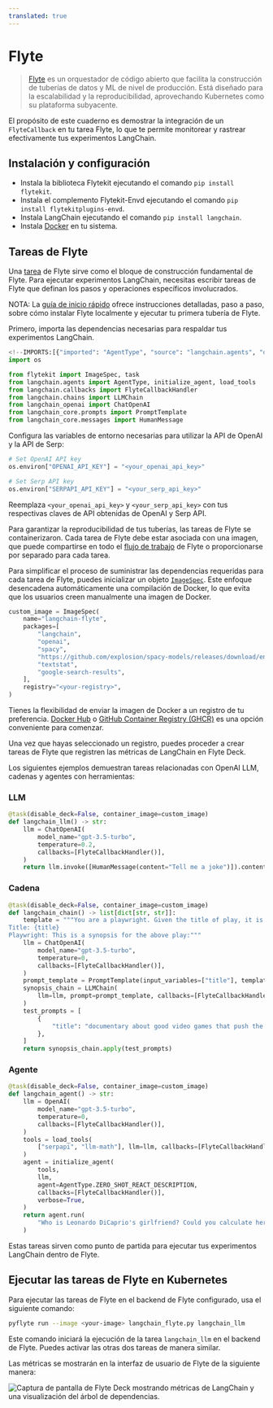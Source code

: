 ```yaml
---
translated: true
---
```


# Flyte

> [Flyte](https://github.com/flyteorg/flyte) es un orquestador de código abierto que facilita la construcción de tuberías de datos y ML de nivel de producción.
> Está diseñado para la escalabilidad y la reproducibilidad, aprovechando Kubernetes como su plataforma subyacente.

El propósito de este cuaderno es demostrar la integración de un `FlyteCallback` en tu tarea Flyte, lo que te permite monitorear y rastrear efectivamente tus experimentos LangChain.

## Instalación y configuración

- Instala la biblioteca Flytekit ejecutando el comando `pip install flytekit`.
- Instala el complemento Flytekit-Envd ejecutando el comando `pip install flytekitplugins-envd`.
- Instala LangChain ejecutando el comando `pip install langchain`.
- Instala [Docker](https://docs.docker.com/engine/install/) en tu sistema.

## Tareas de Flyte

Una [tarea](https://docs.flyte.org/en/latest/user_guide/basics/tasks.html) de Flyte sirve como el bloque de construcción fundamental de Flyte.
Para ejecutar experimentos LangChain, necesitas escribir tareas de Flyte que definan los pasos y operaciones específicos involucrados.

NOTA: La [guía de inicio rápido](https://docs.flyte.org/projects/cookbook/en/latest/index.html) ofrece instrucciones detalladas, paso a paso, sobre cómo instalar Flyte localmente y ejecutar tu primera tubería de Flyte.

Primero, importa las dependencias necesarias para respaldar tus experimentos LangChain.

```python
<!--IMPORTS:[{"imported": "AgentType", "source": "langchain.agents", "docs": "https://api.python.langchain.com/en/latest/agents/langchain.agents.agent_types.AgentType.html", "title": "Flyte"}, {"imported": "initialize_agent", "source": "langchain.agents", "docs": "https://api.python.langchain.com/en/latest/agents/langchain.agents.initialize.initialize_agent.html", "title": "Flyte"}, {"imported": "load_tools", "source": "langchain.agents", "docs": "https://api.python.langchain.com/en/latest/agent_toolkits/langchain_community.agent_toolkits.load_tools.load_tools.html", "title": "Flyte"}, {"imported": "FlyteCallbackHandler", "source": "langchain.callbacks", "docs": "https://api.python.langchain.com/en/latest/callbacks/langchain_community.callbacks.flyte_callback.FlyteCallbackHandler.html", "title": "Flyte"}, {"imported": "LLMChain", "source": "langchain.chains", "docs": "https://api.python.langchain.com/en/latest/chains/langchain.chains.llm.LLMChain.html", "title": "Flyte"}, {"imported": "ChatOpenAI", "source": "langchain_openai", "docs": "https://api.python.langchain.com/en/latest/chat_models/langchain_openai.chat_models.base.ChatOpenAI.html", "title": "Flyte"}, {"imported": "PromptTemplate", "source": "langchain_core.prompts", "docs": "https://api.python.langchain.com/en/latest/prompts/langchain_core.prompts.prompt.PromptTemplate.html", "title": "Flyte"}, {"imported": "HumanMessage", "source": "langchain_core.messages", "docs": "https://api.python.langchain.com/en/latest/messages/langchain_core.messages.human.HumanMessage.html", "title": "Flyte"}]-->
import os

from flytekit import ImageSpec, task
from langchain.agents import AgentType, initialize_agent, load_tools
from langchain.callbacks import FlyteCallbackHandler
from langchain.chains import LLMChain
from langchain_openai import ChatOpenAI
from langchain_core.prompts import PromptTemplate
from langchain_core.messages import HumanMessage
```

Configura las variables de entorno necesarias para utilizar la API de OpenAI y la API de Serp:

```python
# Set OpenAI API key
os.environ["OPENAI_API_KEY"] = "<your_openai_api_key>"

# Set Serp API key
os.environ["SERPAPI_API_KEY"] = "<your_serp_api_key>"
```

Reemplaza `<your_openai_api_key>` y `<your_serp_api_key>` con tus respectivas claves de API obtenidas de OpenAI y Serp API.

Para garantizar la reproducibilidad de tus tuberías, las tareas de Flyte se containerizaron.
Cada tarea de Flyte debe estar asociada con una imagen, que puede compartirse en todo el [flujo de trabajo](https://docs.flyte.org/en/latest/user_guide/basics/workflows.html) de Flyte o proporcionarse por separado para cada tarea.

Para simplificar el proceso de suministrar las dependencias requeridas para cada tarea de Flyte, puedes inicializar un objeto [`ImageSpec`](https://docs.flyte.org/en/latest/user_guide/customizing_dependencies/imagespec.html).
Este enfoque desencadena automáticamente una compilación de Docker, lo que evita que los usuarios creen manualmente una imagen de Docker.

```python
custom_image = ImageSpec(
    name="langchain-flyte",
    packages=[
        "langchain",
        "openai",
        "spacy",
        "https://github.com/explosion/spacy-models/releases/download/en_core_web_sm-3.5.0/en_core_web_sm-3.5.0.tar.gz",
        "textstat",
        "google-search-results",
    ],
    registry="<your-registry>",
)
```

Tienes la flexibilidad de enviar la imagen de Docker a un registro de tu preferencia.
[Docker Hub](https://hub.docker.com/) o [GitHub Container Registry (GHCR)](https://docs.github.com/en/packages/working-with-a-github-packages-registry/working-with-the-container-registry) es una opción conveniente para comenzar.

Una vez que hayas seleccionado un registro, puedes proceder a crear tareas de Flyte que registren las métricas de LangChain en Flyte Deck.

Los siguientes ejemplos demuestran tareas relacionadas con OpenAI LLM, cadenas y agentes con herramientas:

### LLM

```python
@task(disable_deck=False, container_image=custom_image)
def langchain_llm() -> str:
    llm = ChatOpenAI(
        model_name="gpt-3.5-turbo",
        temperature=0.2,
        callbacks=[FlyteCallbackHandler()],
    )
    return llm.invoke([HumanMessage(content="Tell me a joke")]).content
```

### Cadena

```python
@task(disable_deck=False, container_image=custom_image)
def langchain_chain() -> list[dict[str, str]]:
    template = """You are a playwright. Given the title of play, it is your job to write a synopsis for that title.
Title: {title}
Playwright: This is a synopsis for the above play:"""
    llm = ChatOpenAI(
        model_name="gpt-3.5-turbo",
        temperature=0,
        callbacks=[FlyteCallbackHandler()],
    )
    prompt_template = PromptTemplate(input_variables=["title"], template=template)
    synopsis_chain = LLMChain(
        llm=llm, prompt=prompt_template, callbacks=[FlyteCallbackHandler()]
    )
    test_prompts = [
        {
            "title": "documentary about good video games that push the boundary of game design"
        },
    ]
    return synopsis_chain.apply(test_prompts)
```

### Agente

```python
@task(disable_deck=False, container_image=custom_image)
def langchain_agent() -> str:
    llm = OpenAI(
        model_name="gpt-3.5-turbo",
        temperature=0,
        callbacks=[FlyteCallbackHandler()],
    )
    tools = load_tools(
        ["serpapi", "llm-math"], llm=llm, callbacks=[FlyteCallbackHandler()]
    )
    agent = initialize_agent(
        tools,
        llm,
        agent=AgentType.ZERO_SHOT_REACT_DESCRIPTION,
        callbacks=[FlyteCallbackHandler()],
        verbose=True,
    )
    return agent.run(
        "Who is Leonardo DiCaprio's girlfriend? Could you calculate her current age and raise it to the power of 0.43?"
    )
```

Estas tareas sirven como punto de partida para ejecutar tus experimentos LangChain dentro de Flyte.

## Ejecutar las tareas de Flyte en Kubernetes

Para ejecutar las tareas de Flyte en el backend de Flyte configurado, usa el siguiente comando:

```bash
pyflyte run --image <your-image> langchain_flyte.py langchain_llm
```

Este comando iniciará la ejecución de la tarea `langchain_llm` en el backend de Flyte. Puedes activar las otras dos tareas de manera similar.

Las métricas se mostrarán en la interfaz de usuario de Flyte de la siguiente manera:

![Captura de pantalla de Flyte Deck mostrando métricas de LangChain y una visualización del árbol de dependencias.](https://ik.imagekit.io/c8zl7irwkdda/Screenshot_2023-06-20_at_1.23.29_PM_MZYeG0dKa.png?updatedAt=1687247642993 "Visualización de métricas de Flyte Deck")
